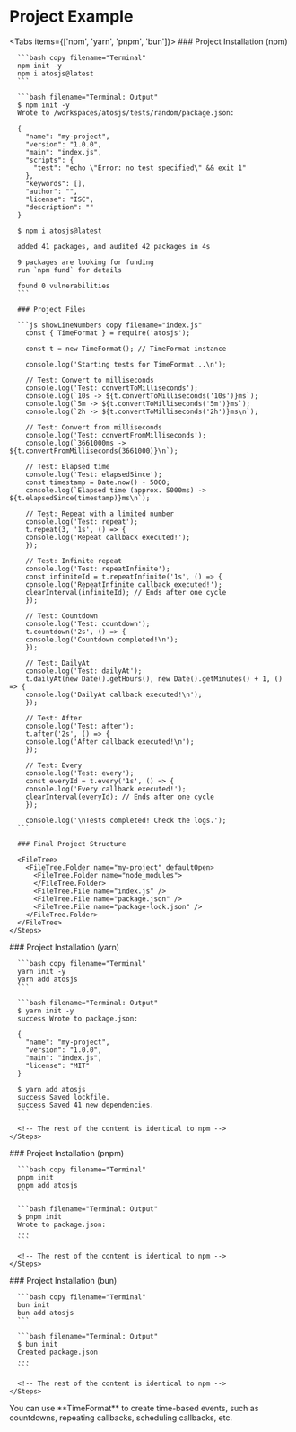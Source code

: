 
# Project Example

<Tabs items={['npm', 'yarn', 'pnpm', 'bun']}>
  <Tab>
    <Steps>
      ### Project Installation (npm)

      ```bash copy filename="Terminal"
      npm init -y
      npm i atosjs@latest
      ```

      ```bash filename="Terminal: Output"
      $ npm init -y
      Wrote to /workspaces/atosjs/tests/random/package.json:

      {
        "name": "my-project",
        "version": "1.0.0",
        "main": "index.js",
        "scripts": {
          "test": "echo \"Error: no test specified\" && exit 1"
        },
        "keywords": [],
        "author": "",
        "license": "ISC",
        "description": ""
      }

      $ npm i atosjs@latest

      added 41 packages, and audited 42 packages in 4s

      9 packages are looking for funding
      run `npm fund` for details

      found 0 vulnerabilities
      ```

      ### Project Files

      ```js showLineNumbers copy filename="index.js"
        const { TimeFormat } = require('atosjs');

        const t = new TimeFormat(); // TimeFormat instance

        console.log('Starting tests for TimeFormat...\n');

        // Test: Convert to milliseconds
        console.log('Test: convertToMilliseconds');
        console.log(`10s -> ${t.convertToMilliseconds('10s')}ms`);
        console.log(`5m -> ${t.convertToMilliseconds('5m')}ms`);
        console.log(`2h -> ${t.convertToMilliseconds('2h')}ms\n`);

        // Test: Convert from milliseconds
        console.log('Test: convertFromMilliseconds');
        console.log(`3661000ms -> ${t.convertFromMilliseconds(3661000)}\n`);

        // Test: Elapsed time
        console.log('Test: elapsedSince');
        const timestamp = Date.now() - 5000;
        console.log(`Elapsed time (approx. 5000ms) -> ${t.elapsedSince(timestamp)}ms\n`);

        // Test: Repeat with a limited number
        console.log('Test: repeat');
        t.repeat(3, '1s', () => {
        console.log('Repeat callback executed!');
        });

        // Test: Infinite repeat
        console.log('Test: repeatInfinite');
        const infiniteId = t.repeatInfinite('1s', () => {
        console.log('RepeatInfinite callback executed!');
        clearInterval(infiniteId); // Ends after one cycle
        });

        // Test: Countdown
        console.log('Test: countdown');
        t.countdown('2s', () => {
        console.log('Countdown completed!\n');
        });

        // Test: DailyAt
        console.log('Test: dailyAt');
        t.dailyAt(new Date().getHours(), new Date().getMinutes() + 1, () => {
        console.log('DailyAt callback executed!\n');
        });

        // Test: After
        console.log('Test: after');
        t.after('2s', () => {
        console.log('After callback executed!\n');
        });

        // Test: Every
        console.log('Test: every');
        const everyId = t.every('1s', () => {
        console.log('Every callback executed!');
        clearInterval(everyId); // Ends after one cycle
        });

        console.log('\nTests completed! Check the logs.');
      ```

      ### Final Project Structure

      <FileTree>
        <FileTree.Folder name="my-project" defaultOpen>
          <FileTree.Folder name="node_modules">
          </FileTree.Folder>
          <FileTree.File name="index.js" />
          <FileTree.File name="package.json" />
          <FileTree.File name="package-lock.json" />
        </FileTree.Folder>
      </FileTree>
    </Steps>
  </Tab>

  <Tab>
    <Steps>
      ### Project Installation (yarn)

      ```bash copy filename="Terminal"
      yarn init -y
      yarn add atosjs
      ```

      ```bash filename="Terminal: Output"
      $ yarn init -y
      success Wrote to package.json:

      {
        "name": "my-project",
        "version": "1.0.0",
        "main": "index.js",
        "license": "MIT"
      }

      $ yarn add atosjs
      success Saved lockfile.
      success Saved 41 new dependencies.
      ```

      <!-- The rest of the content is identical to npm -->
    </Steps>
  </Tab>

  <Tab>
    <Steps>
      ### Project Installation (pnpm)

      ```bash copy filename="Terminal"
      pnpm init
      pnpm add atosjs
      ```

      ```bash filename="Terminal: Output"
      $ pnpm init
      Wrote to package.json:
      ...
      ```

      <!-- The rest of the content is identical to npm -->
    </Steps>
  </Tab>

  <Tab>
    <Steps>
      ### Project Installation (bun)

      ```bash copy filename="Terminal"
      bun init
      bun add atosjs
      ```

      ```bash filename="Terminal: Output"
      $ bun init
      Created package.json
      ...
      ```

      <!-- The rest of the content is identical to npm -->
    </Steps>
  </Tab>
</Tabs>

<Callout type="info" emoji="ℹ️">
    You can use **TimeFormat** to create time-based events, such as countdowns, repeating callbacks, scheduling callbacks, etc.
</Callout>
